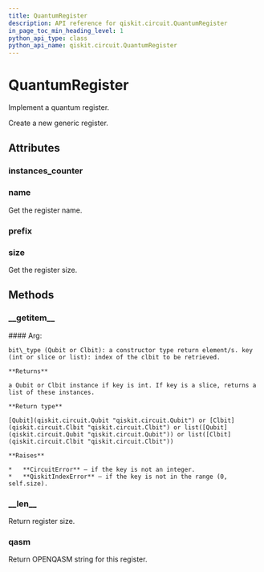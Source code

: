 ```yaml
---
title: QuantumRegister
description: API reference for qiskit.circuit.QuantumRegister
in_page_toc_min_heading_level: 1
python_api_type: class
python_api_name: qiskit.circuit.QuantumRegister
---
```


# QuantumRegister

<Class id="qiskit.circuit.QuantumRegister" isDedicatedPage={true} github="https://github.com/qiskit/qiskit/tree/stable/0.14/qiskit/circuit/quantumregister.py" signature="QuantumRegister(size, name=None)">
  Implement a quantum register.

  Create a new generic register.

  ## Attributes

  ### instances\_counter

  <Attribute id="qiskit.circuit.QuantumRegister.instances_counter" signature="= count(0)" />

  ### name

  <Attribute id="qiskit.circuit.QuantumRegister.name">
    Get the register name.
  </Attribute>

  ### prefix

  <Attribute id="qiskit.circuit.QuantumRegister.prefix" signature="= 'q'" />

  ### size

  <Attribute id="qiskit.circuit.QuantumRegister.size">
    Get the register size.
  </Attribute>

  ## Methods

  ### \_\_getitem\_\_

  <Function id="qiskit.circuit.QuantumRegister.__getitem__" signature="QuantumRegister.__getitem__(key)">
    #### Arg:

    bit\_type (Qubit or Clbit): a constructor type return element/s. key (int or slice or list): index of the clbit to be retrieved.

    **Returns**

    a Qubit or Clbit instance if key is int. If key is a slice, returns a list of these instances.

    **Return type**

    [Qubit](qiskit.circuit.Qubit "qiskit.circuit.Qubit") or [Clbit](qiskit.circuit.Clbit "qiskit.circuit.Clbit") or list([Qubit](qiskit.circuit.Qubit "qiskit.circuit.Qubit")) or list([Clbit](qiskit.circuit.Clbit "qiskit.circuit.Clbit"))

    **Raises**

    *   **CircuitError** – if the key is not an integer.
    *   **QiskitIndexError** – if the key is not in the range (0, self.size).
  </Function>

  ### \_\_len\_\_

  <Function id="qiskit.circuit.QuantumRegister.__len__" signature="QuantumRegister.__len__()">
    Return register size.
  </Function>

  ### qasm

  <Function id="qiskit.circuit.QuantumRegister.qasm" signature="QuantumRegister.qasm()">
    Return OPENQASM string for this register.
  </Function>
</Class>

